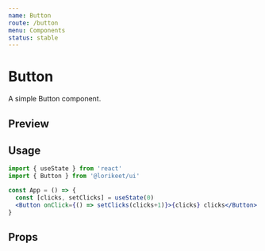 ```yaml
---
name: Button
route: /button
menu: Components
status: stable
---
```



# Button

A simple Button component.

## Preview

<Preview />

## Usage

```jsx
import { useState } from 'react'
import { Button } from '@lorikeet/ui'

const App = () => {
  const [clicks, setClicks] = useState(0)
  <Button onClick={() => setClicks(clicks+1)}>{clicks} clicks</Button>
}
```

## Props

<PropsTable of={Button} />
